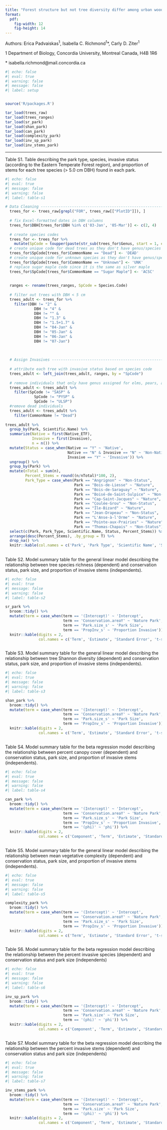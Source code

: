 ```yaml
---
title: "Forest structure but not tree diversity differ among urban woodlands with differing conservation"
format:
  pdf:
    fig-width: 12
    fig-height: 14
---
```


Authors: Erica Padvaiskas^1^, Isabella C. Richmond^1^\*, Carly D. Ziter^1^

1 Department of Biology, Concordia University, Montreal Canada, H4B 1R6

\* isabella.richmond@mail.concordia.ca

```r
#| echo: false
#| eval: true
#| warning: false
#| message: false
#| label: setup


source('R/packages.R')

tar_load(trees_raw)
tar_load(trees_ranges)
tar_load(sr_park)
tar_load(shan_park)
tar_load(can_park)
tar_load(complexity_park)
tar_load(inv_sp_park)
tar_load(inv_stems_park)
```

------------------------------------------------------------------------

Table S1. Table describing the park type, species, invasive status (according to the Eastern Temperate Forest region), and proportion of stems for each tree species (\> 5.0 cm DBH) found in each park.

```r
#| echo: false
#| eval: true
#| message: false
#| warning: false
#| label: table-s1

# Data Cleaning -----------------------------------------------------------
  trees_for <- trees_raw[grepl("FOR", trees_raw[["PlotID"]]), ]
  
  # fix Excel-formatted dates in DBH columns
  trees_for$DBH[trees_for$DBH %in% c('03-Jan', '05-Mar')] <- c(2, 4)
  
  # create species codes
  trees_for <- trees_for %>%
    mutate(SpCode = toupper(paste(str_sub(trees_for$Genus, start = 1, end = 2), str_sub(trees_for$Species, start = 1, end = 2), sep = "")))
  # create unique code for dead trees as they don't have genus/species names
  trees_for$SpCode[trees_for$CommonName == "Dead"] <- 'DEAD'
  # create unique code for unknown species as they don't have genus/species names
  trees_for$SpCode[trees_for$CommonName == "Unknown"] <- 'UNK'
  # replace sugar maple code since it is the same as silver maple
  trees_for$SpCode[trees_for$CommonName == "Sugar Maple"] <- 'ACSC' 
  
  
  ranges <- rename(trees_ranges, SpCode = Species.Code)
  
  # filter out trees with DBH < 5 cm
  trees_adult <- trees_for %>%
    filter(DBH != "2" & 
             DBH != "4" &  
             DBH != "" & 
             DBH != "1.3" &
             DBH != "1.5+1.7" & 
             DBH != "04-Jan" & 
             DBH != "05-Jan" & 
             DBH != "06-Jan" &
             DBH != "07-Jan")
  
  
  
  # Assign Invasives --------------------------------------------------------
  
  # attribute each tree with invasive status based on species code 
  trees_adult <- left_join(trees_adult, ranges, by = "SpCode")
  
  # remove individuals that only have genus assigned for elms, pears, and willows
  trees_adult <- trees_adult %>%
    filter(SpCode != "SASP" &
             SpCode != "PYSP" &
             SpCode != "ULSP")
  #remove dead individuals
  trees_adult <- trees_adult %>%
    filter(CommonName != "Dead")
  
trees_adult %>% 
  group_by(Park, Scientific.Name) %>% 
  summarize(Native = first(Native_ETF),
            Invasive = first(Invasive),
            n = n()) %>% 
  mutate(Status = case_when(Native == "Y" ~ 'Native',
                            Native == "N" & Invasive == "N" ~ 'Non-Native',
                            Invasive == "Y" ~ 'Invasive')) %>% 
  ungroup() %>% 
  group_by(Park) %>% 
  mutate(nTotal = sum(n), 
         Percent_Stems = round((n/nTotal)*100, 2),
         Park_Type = case_when(Park == "Angrignon" ~ "Non-Status",
                               Park == "Bois-de-Liesse" ~ "Nature",
                               Park == "Bois-de-Saraguay" ~ "Nature", 
                               Park == "Boisé-de-Saint-Sulpice" ~ "Non-Status",
                               Park == "Cap-Saint-Jacques" ~ "Nature", 
                               Park == "Coulée-Grou" ~ "Non-Status", 
                               Park == "Île-Bizard" ~ "Nature", 
                               Park == "Jean-Drapeau" ~ "Non-Status", 
                               Park == "L'Anse-à-l'Orme" ~ "Nature",
                               Park == "Pointe-aux-Prairies" ~ "Nature",
                               Park == "Thomas-Chapais" ~ "Non-Status")) %>% 
  select(c(Park, Park_Type, Scientific.Name, Status, Percent_Stems)) %>% 
  arrange(desc(Percent_Stems), .by_group = T) %>% 
  drop_na() %>% 
  knitr::kable(col.names = c('Park', 'Park Type', 'Scientific Name', 'Species Status', 'Percent of Stems'))
  


```

Table S2. Model summary table for the general linear model describing the relationship between tree species richness (dependent) and conservation status, park size, and proportion of invasive stems (independents).
```r
#| echo: false
#| eval: true
#| message: false
#| warning: false
#| label: table-s2

sr_park %>% 
  broom::tidy() %>% 
  mutate(term = case_when(term == '(Intercept)' ~ 'Intercept',
                          term == 'Conservation.areaY' ~ 'Nature Park',
                          term == 'Park.size_s' ~ 'Park Size',
                          term == 'PropInv_s' ~ 'Proportion Invasive')) %>%
  knitr::kable(digits = 2,
               col.names = c('Term', 'Estimate', 'Standard Error', 't-statistic', 'p-value')) 



```

Table S3. Model summary table for the general linear model describing the relationship between tree Shannon diversity (dependent) and conservation status, park size, and proportion of invasive stems (independents).
```r
#| echo: false
#| eval: true
#| message: false
#| warning: false
#| label: table-s3

shan_park %>% 
  broom::tidy() %>% 
  mutate(term = case_when(term == '(Intercept)' ~ 'Intercept',
                          term == 'Conservation.areaY' ~ 'Nature Park',
                          term == 'Park.size_s' ~ 'Park Size',
                          term == 'PropInv_s' ~ 'Proportion Invasive')) %>%
  knitr::kable(digits = 2,
               col.names = c('Term', 'Estimate', 'Standard Error', 't-statistic', 'p-value')) 



```

Table S4. Model summary table for the beta regression model describing the relationship between percent canopy cover (dependent) and conservation status, park size, and proportion of invasive stems (independents).
```r
#| echo: false
#| eval: true
#| message: false
#| warning: false
#| label: table-s4

can_park %>% 
  broom::tidy() %>%
  mutate(term = case_when(term == '(Intercept)' ~ 'Intercept',
                          term == 'Conservation.areaY' ~ 'Nature Park',
                          term == 'Park.size_s' ~ 'Park Size',
                          term == 'PropInv_s' ~ 'Proportion Invasive',
                          term == '(phi)' ~ 'phi')) %>%
  knitr::kable(digits = 2,
               col.names = c('Component', 'Term', 'Estimate', 'Standard Error', 't-statistic', 'p-value')) 



```

Table S5. Model summary table for the general linear model describing the relationship between mean vegetative complexity (dependent) and conservation status, park size, and proportion of invasive stems (independents).
```r
#| echo: false
#| eval: true
#| message: false
#| warning: false
#| label: table-s5

complexity_park %>% 
  broom::tidy() %>% 
  mutate(term = case_when(term == '(Intercept)' ~ 'Intercept',
                          term == 'Conservation.areaY' ~ 'Nature Park',
                          term == 'Park.size_s' ~ 'Park Size',
                          term == 'PropInv_s' ~ 'Proportion Invasive')) %>%
  knitr::kable(digits = 2,
               col.names = c('Term', 'Estimate', 'Standard Error', 't-statistic', 'p-value')) 



```


Table S6. Model summary table for the beta regression model describing the relationship between the percent invasive species (dependent) and conservation status and park size (independents)
```r
#| echo: false
#| eval: true
#| message: false
#| warning: false
#| label: table-s6

inv_sp_park %>% 
  broom::tidy() %>%
  mutate(term = case_when(term == '(Intercept)' ~ 'Intercept',
                          term == 'Conservation.areaY' ~ 'Nature Park',
                          term == 'Park.size' ~ 'Park Size',
                          term == '(phi)' ~ 'phi')) %>%
  knitr::kable(digits = 2,
               col.names = c('Component', 'Term', 'Estimate', 'Standard Error', 't-statistic', 'p-value')) 



```

Table S7. Model summary table for the beta regression model describing the relationship between the percent invasive stems (dependent) and conservation status and park size (independents)
```r
#| echo: false
#| eval: true
#| message: false
#| warning: false
#| label: table-s7

inv_stems_park %>% 
  broom::tidy() %>%
  mutate(term = case_when(term == '(Intercept)' ~ 'Intercept',
                          term == 'Conservation.areaY' ~ 'Nature Park',
                          term == 'Park.size' ~ 'Park Size',
                          term == '(phi)' ~ 'phi')) %>%
  knitr::kable(digits = 2,
               col.names = c('Component', 'Term', 'Estimate', 'Standard Error', 't-statistic', 'p-value')) 



```